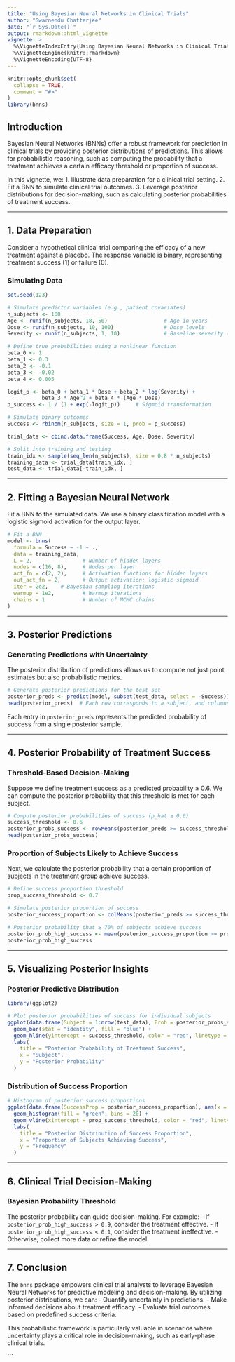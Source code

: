 ```yaml
---
title: "Using Bayesian Neural Networks in Clinical Trials"
author: "Swarnendu Chatterjee"
date: "`r Sys.Date()`"
output: rmarkdown::html_vignette
vignette: >
  %\VignetteIndexEntry{Using Bayesian Neural Networks in Clinical Trials}
  %\VignetteEngine{knitr::rmarkdown}
  %\VignetteEncoding{UTF-8}
---
```


```r
knitr::opts_chunk$set(
  collapse = TRUE,
  comment = "#>"
)
library(bnns)
```

## Introduction

Bayesian Neural Networks (BNNs) offer a robust framework for prediction in clinical trials by providing posterior distributions of predictions. This allows for probabilistic reasoning, such as computing the probability that a treatment achieves a certain efficacy threshold or proportion of success.

In this vignette, we:
1. Illustrate data preparation for a clinical trial setting.
2. Fit a BNN to simulate clinical trial outcomes.
3. Leverage posterior distributions for decision-making, such as calculating posterior probabilities of treatment success.

---

## 1. Data Preparation

Consider a hypothetical clinical trial comparing the efficacy of a new treatment against a placebo. The response variable is binary, representing treatment success (1) or failure (0).

### Simulating Data

```r
set.seed(123)

# Simulate predictor variables (e.g., patient covariates)
n_subjects <- 100
Age <- runif(n_subjects, 18, 50)                  # Age in years
Dose <- runif(n_subjects, 10, 100)                # Dose levels
Severity <- runif(n_subjects, 1, 10)              # Baseline severity (arbitrary scale)

# Define true probabilities using a nonlinear function
beta_0 <- 1
beta_1 <- 0.3
beta_2 <- -0.1
beta_3 <- -0.02
beta_4 <- 0.005

logit_p <- beta_0 + beta_1 * Dose + beta_2 * log(Severity) +
           beta_3 * Age^2 + beta_4 * (Age * Dose)
p_success <- 1 / (1 + exp(-logit_p))     # Sigmoid transformation

# Simulate binary outcomes
Success <- rbinom(n_subjects, size = 1, prob = p_success)

trial_data <- cbind.data.frame(Success, Age, Dose, Severity)

# Split into training and testing
train_idx <- sample(seq_len(n_subjects), size = 0.8 * n_subjects)
training_data <- trial_data[train_idx, ]
test_data <- trial_data[-train_idx, ]
```

---

## 2. Fitting a Bayesian Neural Network

Fit a BNN to the simulated data. We use a binary classification model with a logistic sigmoid activation for the output layer.

```r
# Fit a BNN
model <- bnns(
  formula = Success ~ -1 + .,
  data = training_data,
  L = 2,                # Number of hidden layers
  nodes = c(16, 8),     # Nodes per layer
  act_fn = c(2, 2),     # Activation functions for hidden layers
  out_act_fn = 2,       # Output activation: logistic sigmoid
  iter = 2e2,    # Bayesian sampling iterations
  warmup = 1e2,         # Warmup iterations
  chains = 1            # Number of MCMC chains
)
```

---

## 3. Posterior Predictions

### Generating Predictions with Uncertainty

The posterior distribution of predictions allows us to compute not just point estimates but also probabilistic metrics.

```r
# Generate posterior predictions for the test set
posterior_preds <- predict(model, subset(test_data, select = -Success))
head(posterior_preds)  # Each row corresponds to a subject, and columns are MCMC samples
```

Each entry in `posterior_preds` represents the predicted probability of success from a single posterior sample.

---

## 4. Posterior Probability of Treatment Success

### Threshold-Based Decision-Making

Suppose we define treatment success as a predicted probability ≥ 0.6. We can compute the posterior probability that this threshold is met for each subject.

```r
# Compute posterior probabilities of success (p_hat ≥ 0.6)
success_threshold <- 0.6
posterior_probs_success <- rowMeans(posterior_preds >= success_threshold)
head(posterior_probs_success)
```

### Proportion of Subjects Likely to Achieve Success

Next, we calculate the posterior probability that a certain proportion of subjects in the treatment group achieve success.

```r
# Define success proportion threshold
prop_success_threshold <- 0.7

# Simulate posterior proportion of success
posterior_success_proportion <- colMeans(posterior_preds >= success_threshold)

# Posterior probability that ≥ 70% of subjects achieve success
posterior_prob_high_success <- mean(posterior_success_proportion >= prop_success_threshold)
posterior_prob_high_success
```

---

## 5. Visualizing Posterior Insights

### Posterior Predictive Distribution

```r
library(ggplot2)

# Plot posterior probabilities of success for individual subjects
ggplot(data.frame(Subject = 1:nrow(test_data), Prob = posterior_probs_success), aes(x = Subject, y = Prob)) +
  geom_bar(stat = "identity", fill = "blue") +
  geom_hline(yintercept = success_threshold, color = "red", linetype = "dashed") +
  labs(
    title = "Posterior Probability of Treatment Success",
    x = "Subject",
    y = "Posterior Probability"
  )
```

### Distribution of Success Proportion

```r
# Histogram of posterior success proportions
ggplot(data.frame(SuccessProp = posterior_success_proportion), aes(x = SuccessProp)) +
  geom_histogram(fill = "green", bins = 20) +
  geom_vline(xintercept = prop_success_threshold, color = "red", linetype = "dashed") +
  labs(
    title = "Posterior Distribution of Success Proportion",
    x = "Proportion of Subjects Achieving Success",
    y = "Frequency"
  )
```

---

## 6. Clinical Trial Decision-Making

### Bayesian Probability Threshold

The posterior probability can guide decision-making. For example:
- If `posterior_prob_high_success > 0.9`, consider the treatment effective.
- If `posterior_prob_high_success < 0.1`, consider the treatment ineffective.
- Otherwise, collect more data or refine the model.

---

## 7. Conclusion

The `bnns` package empowers clinical trial analysts to leverage Bayesian Neural Networks for predictive modeling and decision-making. By utilizing posterior distributions, we can:
- Quantify uncertainty in predictions.
- Make informed decisions about treatment efficacy.
- Evaluate trial outcomes based on predefined success criteria.

This probabilistic framework is particularly valuable in scenarios where uncertainty plays a critical role in decision-making, such as early-phase clinical trials.

```
